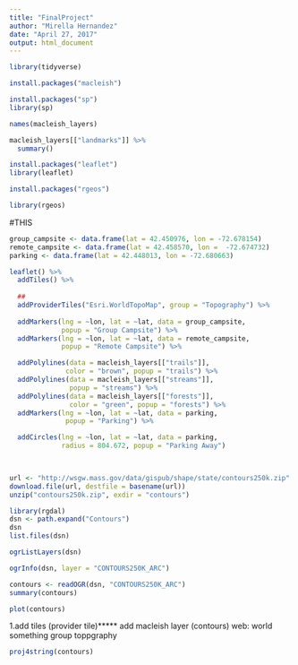```yaml
---
title: "FinalProject"
author: "Mirella Hernandez"
date: "April 27, 2017"
output: html_document
---
```


```r
library(tidyverse)
```

```r
install.packages("macleish")
```

```r
install.packages("sp")
library(sp)

```


```r
names(macleish_layers)
```

```r
macleish_layers[["landmarks"]] %>%
  summary()
```






```r
install.packages("leaflet")
library(leaflet)
```



```r
install.packages("rgeos")
```

```r
library(rgeos)
```







#THIS
```r
group_campsite <- data.frame(lat = 42.450976, lon = -72.678154)
remote_campsite <- data.frame(lat = 42.458570, lon =  -72.674732)
parking <- data.frame(lat = 42.448013, lon = -72.680663)

leaflet() %>%
  addTiles() %>%
  
  ##
  addProviderTiles("Esri.WorldTopoMap", group = "Topography") %>%
  
  addMarkers(lng = ~lon, lat = ~lat, data = group_campsite,
             popup = "Group Campsite") %>%
  addMarkers(lng = ~lon, lat = ~lat, data = remote_campsite,
             popup = "Remote Campsite") %>%

  addPolylines(data = macleish_layers[["trails"]],
              color = "brown", popup = "trails") %>%
  addPolylines(data = macleish_layers[["streams"]],
               popup = "streams") %>%
  addPolylines(data = macleish_layers[["forests"]],
               color = "green", popup = "forests") %>%
  addMarkers(lng = ~lon, lat = ~lat, data = parking,
              popup = "Parking") %>%

  addCircles(lng = ~lon, lat = ~lat, data = parking,
             radius = 804.672, popup = "Parking Away")

  
```


```r
url <- "http://wsgw.mass.gov/data/gispub/shape/state/contours250k.zip"
download.file(url, destfile = basename(url))
unzip("contours250k.zip", exdir = "contours")
```

```r
library(rgdal)
dsn <- path.expand("Contours")
dsn
list.files(dsn)

```


```r
ogrListLayers(dsn)
```



```r

ogrInfo(dsn, layer = "CONTOURS250K_ARC")
```

```r
contours <- readOGR(dsn, "CONTOURS250K_ARC")
summary(contours)
```

```r
plot(contours)
```

1.add tiles (provider tile)*****
add macleish layer (contours)
web: world something 
group toppgraphy



```r
proj4string(contours)
```

